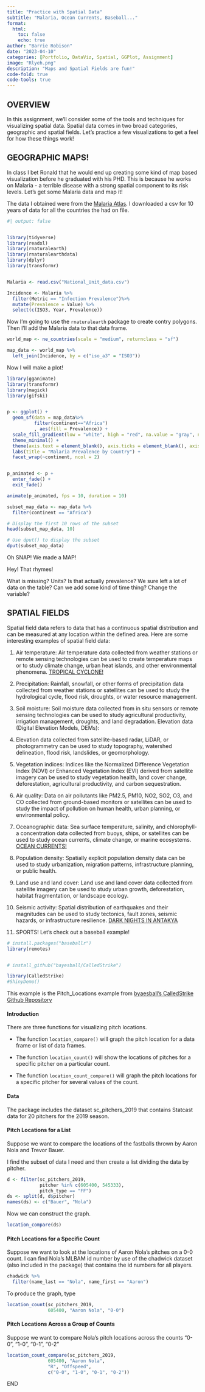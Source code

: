 ```yaml
---
title: "Practice with Spatial Data"
subtitle: "Malaria, Ocean Currents, Baseball..."
format:
  html:
    toc: false
    echo: true
author: "Barrie Robison"
date: "2023-04-10"
categories: [Portfolio, DataViz, Spatial, GGPlot, Assignment]
image: "Rlyeh.png"
description: "Maps and Spatial Fields are fun!"
code-fold: true
code-tools: true
---
```


## OVERVIEW

In this assignment, we'll consider some of the tools and techniques for visualizing spatial data. Spatial data comes in two broad categories, geographic and spatial fields. Let's practice a few visualizations to get a feel for how these things work!

## GEOGRAPHIC MAPS!

In class I bet Ronald that he would end up creating some kind of map based visualization before he graduated with his PHD. This is because he works on Malaria - a terrible disease with a strong spatial component to its risk levels. Let's get some Malaria data and map it!

The data I obtained were from the [Malaria Atlas](https://data.malariaatlas.org/trends?year=2020&metricGroup=Malaria&geographicLevel=admin0&metricSubcategory=Pf&metricType=rate&metricName=incidence). I downloaded a csv for 10 years of data for all the countries the had on file.

```r
#| output: false


library(tidyverse)
library(readxl)
library(rnaturalearth)
library(rnaturalearthdata)
library(dplyr)
library(transformr)


Malaria <- read.csv("National_Unit_data.csv")

Incidence <- Malaria %>%
  filter(Metric == "Infection Prevalence")%>%
  mutate(Prevalence = Value) %>%
  select(c(ISO3, Year, Prevalence))


```

Now I'm going to use the `rnaturalearth` package to create contry polygons. Then I'll add the Malaria data to that data frame.

```r
world_map <- ne_countries(scale = "medium", returnclass = "sf")

map_data <- world_map %>%
  left_join(Incidence, by = c("iso_a3" = "ISO3"))

```

Now I will make a plot!

```r
library(gganimate)
library(transformr)
library(magick)
library(gifski)


p <- ggplot() +
  geom_sf(data = map_data%>%
          filter(continent=="Africa")
          , aes(fill = Prevalence)) +
  scale_fill_gradient(low = "white", high = "red", na.value = "gray", name = "Malaria Prevalence") +
  theme_minimal() +
  theme(axis.text = element_blank(), axis.ticks = element_blank(), axis.title = element_blank()) +
  labs(title = "Malaria Prevalence by Country") +
  facet_wrap(~continent, ncol = 2)


p_animated <- p + 
  enter_fade() + 
  exit_fade() 

animate(p_animated, fps = 10, duration = 10)

```




```r
subset_map_data <- map_data %>%
  filter(continent == "Africa")

# Display the first 10 rows of the subset
head(subset_map_data, 10)

# Use dput() to display the subset
dput(subset_map_data)
```


Oh SNAP! We made a MAP!

Hey! That rhymes!

What is missing? Units? Is that actually prevalence? We sure left a lot of data on the table? Can we add some kind of time thing? Change the variable?

## SPATIAL FIELDS

Spatial field data refers to data that has a continuous spatial distribution and can be measured at any location within the defined area. Here are some interesting examples of spatial field data:

1.  Air temperature: Air temperature data collected from weather stations or remote sensing technologies can be used to create temperature maps or to study climate change, urban heat islands, and other environmental phenomena. [TROPICAL CYCLONE!](https://svs.gsfc.nasa.gov/14312)

2.  Precipitation: Rainfall, snowfall, or other forms of precipitation data collected from weather stations or satellites can be used to study the hydrological cycle, flood risk, droughts, or water resource management.

3.  Soil moisture: Soil moisture data collected from in situ sensors or remote sensing technologies can be used to study agricultural productivity, irrigation management, droughts, and land degradation. Elevation data (Digital Elevation Models, DEMs):

4.  Elevation data collected from satellite-based radar, LiDAR, or photogrammetry can be used to study topography, watershed delineation, flood risk, landslides, or geomorphology.

5.  Vegetation indices: Indices like the Normalized Difference Vegetation Index (NDVI) or Enhanced Vegetation Index (EVI) derived from satellite imagery can be used to study vegetation health, land cover change, deforestation, agricultural productivity, and carbon sequestration.

6.  Air quality: Data on air pollutants like PM2.5, PM10, NO2, SO2, O3, and CO collected from ground-based monitors or satellites can be used to study the impact of pollution on human health, urban planning, or environmental policy.

7.  Oceanographic data: Sea surface temperature, salinity, and chlorophyll-a concentration data collected from buoys, ships, or satellites can be used to study ocean currents, climate change, or marine ecosystems. [OCEAN CURRENTS!](https://earth.nullschool.net/#current/ocean/surface/currents/orthographic=-177.96,0.40,1571)

8.  Population density: Spatially explicit population density data can be used to study urbanization, migration patterns, infrastructure planning, or public health.

9.  Land use and land cover: Land use and land cover data collected from satellite imagery can be used to study urban growth, deforestation, habitat fragmentation, or landscape ecology.

10. Seismic activity: Spatial distribution of earthquakes and their magnitudes can be used to study tectonics, fault zones, seismic hazards, or infrastructure resilience. [DARK NIGHTS IN ANTAKYA](https://svs.gsfc.nasa.gov/31224)

11. SPORTS! Let's check out a baseball example!

```r


# install.packages("baseballr")
library(remotes)


# install_github("bayesball/CalledStrike")


```

```r
library(CalledStrike)
#ShinyDemo()
```

This example is the Pitch_Locations example from [byaesball's CalledStrike Github Repository](https://github.com/bayesball/CalledStrike/tree/master/vignettes)

#### Introduction

There are three functions for visualizing pitch locations.

-   The function `location_compare()` will graph the pitch location for a data frame or list of data frames.

-   The function `location_count()` will show the locations of pitches for a specific pitcher on a particular count.

-   The function `location_count_compare()` will graph the pitch locations for a specific pitcher for several values of the count.

#### Data

The package includes the dataset sc_pitchers_2019 that contains Statcast data for 20 pitchers for the 2019 season.

#### Pitch Locations for a List

Suppose we want to compare the locations of the fastballs thrown by Aaron Nola and Trevor Bauer.

I find the subset of data I need and then create a list dividing the data by pitcher.

```r
d <- filter(sc_pitchers_2019, 
            pitcher %in% c(605400, 545333),
            pitch_type == "FF")
ds <- split(d, d$pitcher)
names(ds) <- c("Bauer", "Nola")
```

Now we can construct the graph.

```r
location_compare(ds)
```

#### Pitch Locations for a Specific Count

Suppose we want to look at the locations of Aaron Nola's pitches on a 0-0 count. I can find Nola's MLBAM id number by use of the chadwick dataset (also included in the package) that contains the id numbers for all players.

```r
chadwick %>% 
  filter(name_last == "Nola", name_first == "Aaron")
```

To produce the graph, type

```r
location_count(sc_pitchers_2019, 
               605400, "Aaron Nola", "0-0")
```

#### Pitch Locations Across a Group of Counts

Suppose we want to compare Nola's pitch locations across the counts "0-0", "1-0", "0-1", "0-2"

```r
location_count_compare(sc_pitchers_2019, 
               605400, "Aaron Nola", 
               "R", "Offspeed", 
               c("0-0", "1-0", "0-1", "0-2"))
```

END

